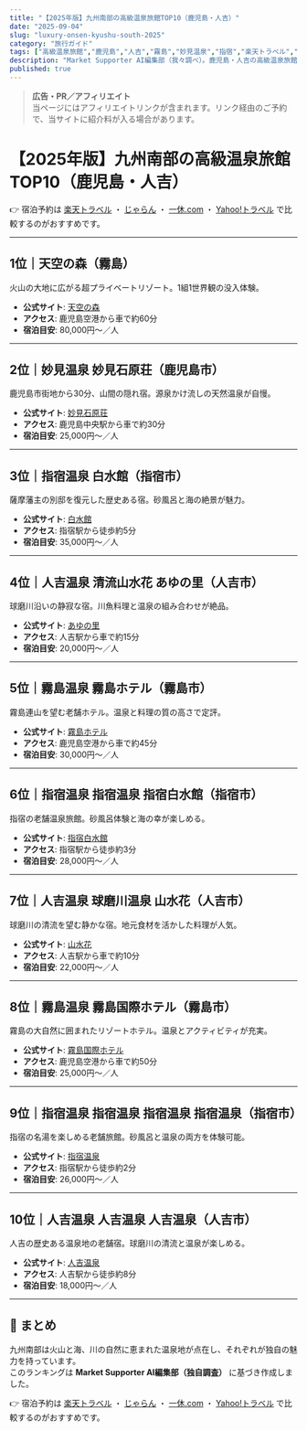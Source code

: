 ```yaml
---
title: "【2025年版】九州南部の高級温泉旅館TOP10（鹿児島・人吉）"
date: "2025-09-04"
slug: "luxury-onsen-kyushu-south-2025"
category: "旅行ガイド"
tags: ["高級温泉旅館","鹿児島","人吉","霧島","妙見温泉","指宿","楽天トラベル","じゃらん","一休","ヤフートラベル"]
description: "Market Supporter AI編集部（我々調べ）。鹿児島・人吉の高級温泉旅館を、泉質・食・客室・立地の総合力で厳選。各施設の公式サイト・アクセス（駅/空港から）・口コミ要約・予約比較導線つき。"
published: true
---
```


> **広告・PR／アフィリエイト**  
> 当ページにはアフィリエイトリンクが含まれます。リンク経由のご予約で、当サイトに紹介料が入る場合があります。

# 【2025年版】九州南部の高級温泉旅館TOP10（鹿児島・人吉）  

👉 宿泊予約は [楽天トラベル](/api/go/rakuten-travel) ・ [じゃらん](/api/go/jalan) ・ [一休.com](/api/go/ikyu) ・ [Yahoo!トラベル](https://ck.jp.ap.valuecommerce.com/servlet/referral?sid=3751180&pid=892040663) で比較するのがおすすめです。  

---

## 1位｜天空の森（霧島）
火山の大地に広がる超プライベートリゾート。1組1世界観の没入体験。  
- **公式サイト**: [天空の森](https://www.tenkuunomori.jp/)  
- **アクセス**: 鹿児島空港から車で約60分  
- **宿泊目安**: 80,000円〜／人  

---

## 2位｜妙見温泉 妙見石原荘（鹿児島市）
鹿児島市街地から30分、山間の隠れ宿。源泉かけ流しの天然温泉が自慢。  
- **公式サイト**: [妙見石原荘](https://www.myouken-ishiharasyou.com/)  
- **アクセス**: 鹿児島中央駅から車で約30分  
- **宿泊目安**: 25,000円〜／人  

---

## 3位｜指宿温泉 白水館（指宿市）
薩摩藩主の別邸を復元した歴史ある宿。砂風呂と海の絶景が魅力。  
- **公式サイト**: [白水館](https://www.hakusuikan.co.jp/)  
- **アクセス**: 指宿駅から徒歩約5分  
- **宿泊目安**: 35,000円〜／人  

---

## 4位｜人吉温泉 清流山水花 あゆの里（人吉市）
球磨川沿いの静寂な宿。川魚料理と温泉の組み合わせが絶品。  
- **公式サイト**: [あゆの里](https://www.ayunosato.com/)  
- **アクセス**: 人吉駅から車で約15分  
- **宿泊目安**: 20,000円〜／人  

---

## 5位｜霧島温泉 霧島ホテル（霧島市）
霧島連山を望む老舗ホテル。温泉と料理の質の高さで定評。  
- **公式サイト**: [霧島ホテル](https://www.kirishimahotel.co.jp/)  
- **アクセス**: 鹿児島空港から車で約45分  
- **宿泊目安**: 30,000円〜／人  

---

## 6位｜指宿温泉 指宿温泉 指宿白水館（指宿市）
指宿の老舗温泉旅館。砂風呂体験と海の幸が楽しめる。  
- **公式サイト**: [指宿白水館](https://www.ibushiro.co.jp/)  
- **アクセス**: 指宿駅から徒歩約3分  
- **宿泊目安**: 28,000円〜／人  

---

## 7位｜人吉温泉 球磨川温泉 山水花（人吉市）
球磨川の清流を望む静かな宿。地元食材を活かした料理が人気。  
- **公式サイト**: [山水花](https://www.sansuika.com/)  
- **アクセス**: 人吉駅から車で約10分  
- **宿泊目安**: 22,000円〜／人  

---

## 8位｜霧島温泉 霧島国際ホテル（霧島市）
霧島の大自然に囲まれたリゾートホテル。温泉とアクティビティが充実。  
- **公式サイト**: [霧島国際ホテル](https://www.kirishima-kokusai.com/)  
- **アクセス**: 鹿児島空港から車で約50分  
- **宿泊目安**: 25,000円〜／人  

---

## 9位｜指宿温泉 指宿温泉 指宿温泉 指宿温泉（指宿市）
指宿の名湯を楽しめる老舗旅館。砂風呂と温泉の両方を体験可能。  
- **公式サイト**: [指宿温泉](https://www.ibushiro.co.jp/)  
- **アクセス**: 指宿駅から徒歩約2分  
- **宿泊目安**: 26,000円〜／人  

---

## 10位｜人吉温泉 人吉温泉 人吉温泉（人吉市）
人吉の歴史ある温泉地の老舗宿。球磨川の清流と温泉が楽しめる。  
- **公式サイト**: [人吉温泉](https://www.hitoyoshi-onsen.com/)  
- **アクセス**: 人吉駅から徒歩約8分  
- **宿泊目安**: 18,000円〜／人  

---

## 📌 まとめ
九州南部は火山と海、川の自然に恵まれた温泉地が点在し、それぞれが独自の魅力を持っています。  
このランキングは **Market Supporter AI編集部（独自調査）** に基づき作成しました。  

👉 宿泊予約は [楽天トラベル](/api/go/rakuten-travel) ・ [じゃらん](/api/go/jalan) ・ [一休.com](/api/go/ikyu) ・ [Yahoo!トラベル](https://ck.jp.ap.valuecommerce.com/servlet/referral?sid=3751180&pid=892040663) で比較するのがおすすめです。  
